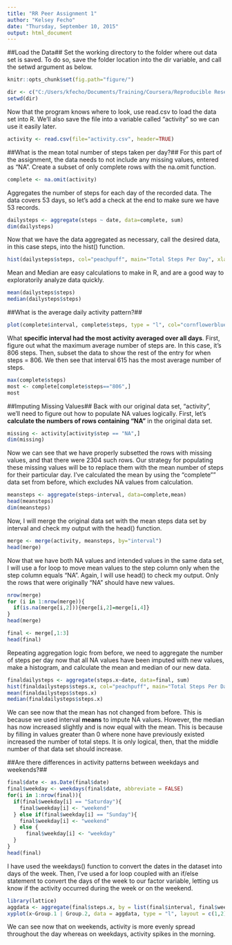 ```yaml
---
title: "RR Peer Assignment 1"
author: "Kelsey Fecho"
date: "Thursday, September 10, 2015"
output: html_document
---
```


##Load the Data##
Set the working directory to the folder where out data set is saved. To do so, save the folder location into the dir variable, and call the setwd argument as below.
```r
knitr::opts_chunk$set(fig.path="figure/")
```

```r
dir <- c("C:/Users/kfecho/Documents/Training/Coursera/Reproducible Research/RepData_PeerAssessment1")
setwd(dir)
```

Now that the program knows where to look, use read.csv to load the data set into R. We'll also save the file into a variable called "activity" so we can use it easily later.
```r
activity <- read.csv(file="activity.csv", header=TRUE)
```

##What is the mean total number of steps taken per day?##
For this part of the assignment, the data needs to not include any missing values, entered as "NA". Create a subset of only complete rows with the na.omit function.
```r
complete <- na.omit(activity)
```

Aggregates the number of steps for each day of the recorded data. The data covers 53 days, so let's add a check at the end to make sure we have 53 records.
```r
dailysteps <- aggregate(steps ~ date, data=complete, sum)
dim(dailysteps)
```

Now that we have the data aggregated as necessary, call the desired data, in this case steps, into the hist() function.
```r
hist(dailysteps$steps, col="peachpuff", main="Total Steps Per Day", xlab="# of Steps", ylab="# of Days")
```

Mean and Median are easy calculations to make in R, and are a good way to exploratorily analyze data quickly.
```r
mean(dailysteps$steps)
median(dailysteps$steps)
```

##What is the average daily activity pattern?##

```r
plot(complete$interval, complete$steps, type = "l", col="cornflowerblue", main = "Average Daily Activity Pattern", xlab="Intervals", ylab="Steps")
```

What **specific interval had the most activity averaged over all days**. First, figure out what the maximum average number of steps are. In this case, it's 806 steps. Then, subset the data to show the rest of the entry for when steps = 806. We then see that interval 615 has the most average number of steps.

```r
max(complete$steps)
most <- complete[complete$steps=="806",]
most
```

##Imputing Missing Values##
Back with our original data set, "activity", we'll need to figure out how to populate NA values logically. First, let's **calculate the numbers of rows containing "NA"** in the original data set.
```r
missing <- activity[activity$step == "NA",]
dim(missing)
```
Now we can see that we have properly subsetted the rows with missing values, and that there were 2304 such rows. Our strategy for populating these missing values will be to replace them with the mean number of steps for their particular day. I've calculated the mean by using the "complete"" data set from before, which excludes NA values from calculation.
```r
meansteps <- aggregate(steps~interval, data=complete,mean)
head(meansteps)
dim(meansteps)
```

Now, I will merge the original data set with the mean steps data set by interval and check my output with the head() function.

```r
merge <- merge(activity, meansteps, by="interval")
head(merge)
```

Now that we have both NA values and intended values in the same data set, I will use a for loop to move mean values to the step column only when the step column equals "NA". Again, I will use head() to check my output. Only the rows that were originally "NA" should have new values.

```r
nrow(merge)
for (i in 1:nrow(merge)){
  if(is.na(merge[i,2])){merge[i,2]=merge[i,4]}
}
head(merge)
```

```r
final <- merge[,1:3]
head(final)
```

Repeating aggregation logic from before, we need to aggregate the number of steps per day now that all NA values have been imputed with new values, make a histogram, and calculate the mean and median of our new data.
```r
finaldailysteps <- aggregate(steps.x~date, data=final, sum)
hist(finaldailysteps$steps.x, col="peachpuff", main="Total Steps Per Day", xlab="# of Steps", ylab="# of Days")
mean(finaldailysteps$steps.x)
median(finaldailysteps$steps.x)
```
We can see now that the mean has not changed from before. This is because we used interval **means** to impute NA values. However, the median has now increased slightly and is now equal with the mean. This is because by filling in values greater than 0 where none have previously existed increased the number of total steps. It is only logical, then, that the middle number of that data set should increase.

##Are there differences in activity patterns between weekdays and weekends?##
```r
final$date <- as.Date(final$date)
final$weekday <- weekdays(final$date, abbreviate = FALSE)
for(i in 1:nrow(final)){
  if(final$weekday[i] == "Saturday"){
    final$weekday[i] <- "weekend"
  } else if(final$weekday[i] == "Sunday"){
    final$weekday[i] <- "weekend"
  } else {
      final$weekday[i] <- "weekday"
  }
}
head(final)
```
I have used the weekdays() function to convert the dates in the dataset into days of the week. Then, I've used a for loop coupled with an if/else statement to convert the days of the week to our factor variable, letting us know if the activity occurred during the week or on the weekend.
```r
library(lattice)
aggdata <- aggregate(final$steps.x, by = list(final$interval, final$weekday), FUN=mean)
xyplot(x~Group.1 | Group.2, data = aggdata, type = "l", layout = c(1,2), ylab = "Number of Steps", xlab = "Interval")
```


We can see now that on weekends, activity is more evenly spread throughout the day whereas on weekdays, activity spikes in the morning.